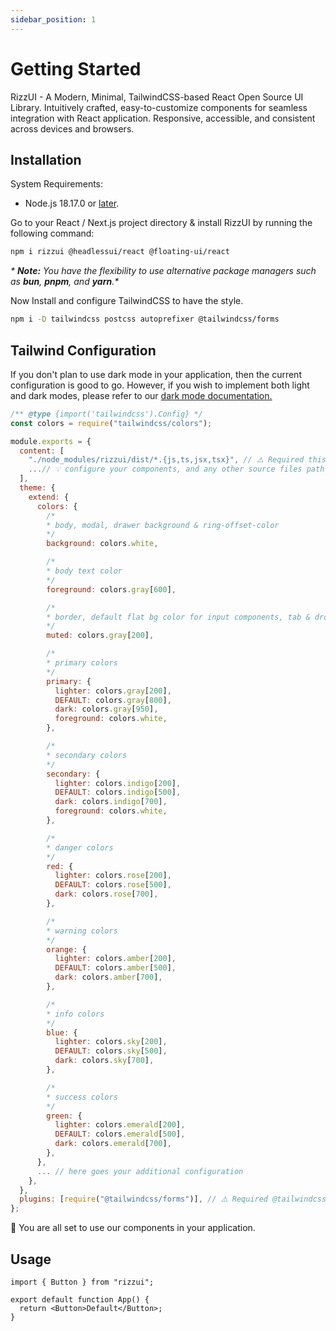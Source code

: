 ```yaml
---
sidebar_position: 1
---
```


# Getting Started

RizzUI - A Modern, Minimal, TailwindCSS-based React Open Source UI Library. Intuitively crafted, easy-to-customize components for seamless integration with React application. Responsive, accessible, and consistent across devices and browsers.

## Installation

System Requirements:

- Node.js 18.17.0 or [later](https://nodejs.org/en).

Go to your React / Next.js project directory & install RizzUI by running the following command:

```bash title=Terminal
npm i rizzui @headlessui/react @floating-ui/react
```

_* **Note:** You have the flexibility to use alternative package managers such as **bun**, **pnpm**, and **yarn**.*_

Now Install and configure TailwindCSS to have the style.

```bash title=Terminal
npm i -D tailwindcss postcss autoprefixer @tailwindcss/forms
```

## Tailwind Configuration

If you don't plan to use dark mode in your application, then the current configuration is good to go. However, if you wish to implement both light and dark modes, please refer to our [dark mode documentation.](/docs/guide/dark-mode)

```js title=tailwind.config.js
/** @type {import('tailwindcss').Config} */
const colors = require("tailwindcss/colors");

module.exports = {
  content: [
    "./node_modules/rizzui/dist/*.{js,ts,jsx,tsx}", // ⚠️ Required this line to compile RizzUI style.
    ...// 💡​ configure your components, and any other source files path that contain Tailwind class names.
  ],
  theme: {
    extend: {
      colors: {
        /*
        * body, modal, drawer background & ring-offset-color
        */
        background: colors.white,

        /*
        * body text color
        */
        foreground: colors.gray[600],

        /*
        * border, default flat bg color for input components, tab & dropdown hover color
        */
        muted: colors.gray[200],

        /*
        * primary colors
        */
        primary: {
          lighter: colors.gray[200],
          DEFAULT: colors.gray[800],
          dark: colors.gray[950],
          foreground: colors.white,
        },

        /*
        * secondary colors
        */
        secondary: {
          lighter: colors.indigo[200],
          DEFAULT: colors.indigo[500],
          dark: colors.indigo[700],
          foreground: colors.white,
        },

        /*
        * danger colors
        */
        red: {
          lighter: colors.rose[200],
          DEFAULT: colors.rose[500],
          dark: colors.rose[700],
        },

        /*
        * warning colors
        */
        orange: {
          lighter: colors.amber[200],
          DEFAULT: colors.amber[500],
          dark: colors.amber[700],
        },

        /*
        * info colors
        */
        blue: {
          lighter: colors.sky[200],
          DEFAULT: colors.sky[500],
          dark: colors.sky[700],
        },

        /*
        * success colors
        */
        green: {
          lighter: colors.emerald[200],
          DEFAULT: colors.emerald[500],
          dark: colors.emerald[700],
        },
      },
      ... // here goes your additional configuration
    },
  },
  plugins: [require("@tailwindcss/forms")], // ⚠️ Required @tailwindcss/forms plugin.
};
```

​🎉​ You are all set to use our components in your application.

## Usage

```tsx
import { Button } from "rizzui";

export default function App() {
  return <Button>Default</Button>;
}
```
